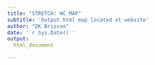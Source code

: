 ```yaml
---
title: "STRETCH: WC MAP"
subtitle: 'Output html map located at website'
author: "DK Briscoe"
date: '`r Sys.Date()`'
output:
  html_document

---
```


```{=html}
<style>
.main-container {
    max-width: 1600px !important;
    margin-left: 0;
    margin-right: 1;
}

```


```r
knitr::opts_chunk$set(
    echo = FALSE,
    eval = TRUE,
    message = FALSE,
    warning = FALSE,
    dpi = 300,
    fig.align = "center"
    )

# See Options: knitr::opts_chunk$get()
```


```r
library(tidyverse)
library(data.table)
library(ggplot2)
library(plotly)

library(leaflet)
library(mapview)
library(leafsync)
library(leafgl)
library(sf)

# library(kableExtra)
library(knitr)

library(sp)
library(proj4)

library(htmlwidgets)

```

```r
source('../utils/map_wc_helper_functions.R')
```

```r
source('../R/01_prep_wc_data.R')

```

```r
raw_df <- raw_data_cohort_1_w_names
daily_df <- daily_avg_data_cohort_1 

# # make historic df consistent with cohort df(s)
# hist_df <- historic_tags %>% wrangleHistDF()

```

```r
# wc color pal
# wc_pal <- colorFactor(rainbow(n), unique(daily_df$id))

## unique track info
# ids = unique(daily_df$id) # prefer to use t names instead
ids = unique(daily_df$turtle_name)

t_names = unique(daily_df$turtle_name)
t_nums = unique(daily_df$turtle_num)
t_names_num <- c(str_c(t_nums, ' - ', t_names))

n = length(ids)
wc_pal <-  n |>
  {\(x) colorFactor(rainbow(x), unique(daily_df$id))}()

# base_pal <- makePal('honeydew', col=unique(test$id))

```

```r

# create basemap
m <- leaflet( options = leafletOptions(preferCanvas = TRUE), 
              # width = 1200, height = 700
              ) %>% 
  addTiles() %>% 
    fitBounds(-160, 20, -110, 50) %>%
    addProviderTiles("Esri.WorldImagery", group = "ESRI World Imagery") %>%
    addProviderTiles("Esri.WorldPhysical", group = "ESRI OpenStreetMap")

m360 <- leaflet(options = leafletOptions(preferCanvas = TRUE), width = 900, height = 600) %>% addTiles() %>% 
    fitBounds(make360(-160), 20, make360(-110), 50) %>%
    addProviderTiles("Esri.WorldImagery", group = "ESRI World Imagery") %>%
    addProviderTiles("Esri.WorldPhysical", group = "ESRI OpenStreetMap")

```

```r
# cclme_shp <- rgdal::readOGR(dsn = "~/Dropbox/RESEARCH/PROJECTS/NPAC_Turtles/thermal_ms_2018/data/cclme_shp/",
#               layer = "lme",
#               verbose = FALSE)
# 
# cclme_shp_180 <- spTransform(cclme_shp, CRS("+proj=longlat +datum=WGS84"))

cclme_shp <- sf::st_read("~/Dropbox/RESEARCH/PROJECTS/NPAC_Turtles/thermal_ms_2018/data/cclme_shp/",
              layer = "lme")
cclme_shp <- st_as_sf(cclme_shp, wkt = "geom", crs = 4326)
    st_set_crs(cclme_shp, 4326)
    cclme_shp_180 = st_shift_longitude(cclme_shp)

  
```

```r

# make functions to add polygon & rectangles
polygonFunction <- function(map, polygon){
  addPolygons(
    map, data = polygon, 
    opacity = 1.0, fillOpacity = 0.2,
    stroke = FALSE, smoothFactor = 0.2, 
    popup=paste("California Current Large Marine Ecosystem (CCLME) <br>"),
    group = "CCLME",
    # options = pathOptions(pane = "cclme"),
    color = "gray"
  )
} 

rectangleFunction <- function(map, 
                              # lng1=make180(225), lat1=25, 
                              # lng2=make180(243), lat2=35){
                            lng1, lat1, lng2, lat2){

    addRectangles(map,        
        lng1=lng1, lat1=lat1, 
        lng2=lng2, lat2=lat2,
        opacity = 1.0, fillOpacity = 0.2,
        popup=paste("Thermal Corridor Study Area <br>"),
        group = "Thermal Corridor",
            # options = pathOptions(pane = "tc"),
        color = "white")
}



# plot up basemap with polys
m_polys <- m %>%
  polygonFunction(map=., polygon = cclme_shp) %>%

  rectangleFunction(map=.,
                  lng1=make180(225), lat1=25, lng2=make180(243), lat2=35) %>%
    addLayersControl(overlayGroups = c("CCLME", "Thermal Corridor"))

```

```r
map_indiv_cohort_1 <-
    m_polys %>%
    
    addTrackLines(df=daily_df, cpal=wc_pal, .indiv=FALSE) %>%
    addTrackLines(df=daily_df, cpal=wc_pal) %>%
    
    addMapTracks(df=daily_df, cpal=wc_pal, .indiv=TRUE, .addLines=TRUE, .addMarkers=TRUE) %>%
    

    addLayersControl(
        baseGroups = c("ESRI World Imagery", "ESRI OpenStreetMap"),
        overlayGroups = c("CCLME", "Thermal Corridor",
            str_c("All Tracks (n=", daily_df$id %>% n_distinct(),")"),ids),
        options = layersControlOptions(collapsed = TRUE)) %>%
    hideGroup(ids)%>%
    addMapInset()

```

```r

# htmltools::tagList(map_indiv_cohort_1)
widgetframe::frameWidget(map_indiv_cohort_1, width = "100%")

```


```r
library(htmlwidgets)

saveWidget(map_indiv_cohort_1, file = "index.html", selfcontained = FALSE)

```
